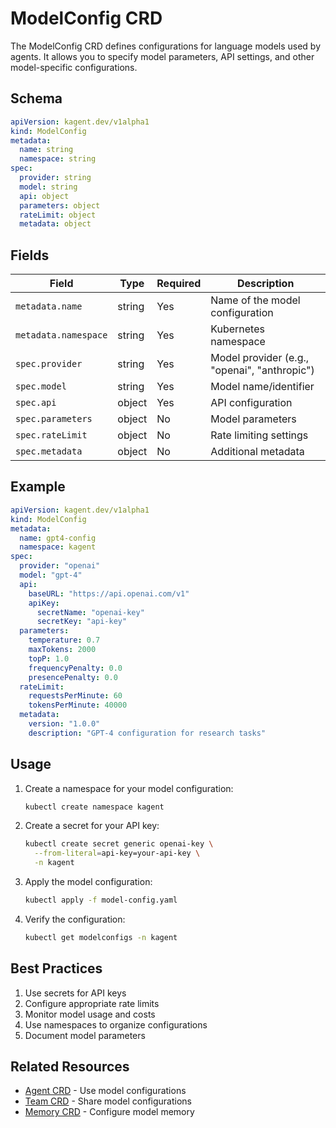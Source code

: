# ModelConfig CRD

The ModelConfig CRD defines configurations for language models used by agents. It allows you to specify model parameters, API settings, and other model-specific configurations.

## Schema

```yaml
apiVersion: kagent.dev/v1alpha1
kind: ModelConfig
metadata:
  name: string
  namespace: string
spec:
  provider: string
  model: string
  api: object
  parameters: object
  rateLimit: object
  metadata: object
```

## Fields

| Field | Type | Required | Description |
|-------|------|----------|-------------|
| `metadata.name` | string | Yes | Name of the model configuration |
| `metadata.namespace` | string | Yes | Kubernetes namespace |
| `spec.provider` | string | Yes | Model provider (e.g., "openai", "anthropic") |
| `spec.model` | string | Yes | Model name/identifier |
| `spec.api` | object | Yes | API configuration |
| `spec.parameters` | object | No | Model parameters |
| `spec.rateLimit` | object | No | Rate limiting settings |
| `spec.metadata` | object | No | Additional metadata |

## Example

```yaml
apiVersion: kagent.dev/v1alpha1
kind: ModelConfig
metadata:
  name: gpt4-config
  namespace: kagent
spec:
  provider: "openai"
  model: "gpt-4"
  api:
    baseURL: "https://api.openai.com/v1"
    apiKey:
      secretName: "openai-key"
      secretKey: "api-key"
  parameters:
    temperature: 0.7
    maxTokens: 2000
    topP: 1.0
    frequencyPenalty: 0.0
    presencePenalty: 0.0
  rateLimit:
    requestsPerMinute: 60
    tokensPerMinute: 40000
  metadata:
    version: "1.0.0"
    description: "GPT-4 configuration for research tasks"
```

## Usage

1. Create a namespace for your model configuration:
   ```bash
   kubectl create namespace kagent
   ```

2. Create a secret for your API key:
   ```bash
   kubectl create secret generic openai-key \
     --from-literal=api-key=your-api-key \
     -n kagent
   ```

3. Apply the model configuration:
   ```bash
   kubectl apply -f model-config.yaml
   ```

4. Verify the configuration:
   ```bash
   kubectl get modelconfigs -n kagent
   ```

## Best Practices

1. Use secrets for API keys
2. Configure appropriate rate limits
3. Monitor model usage and costs
4. Use namespaces to organize configurations
5. Document model parameters

## Related Resources

- [Agent CRD](./agent) - Use model configurations
- [Team CRD](./team) - Share model configurations
- [Memory CRD](./memory) - Configure model memory 
